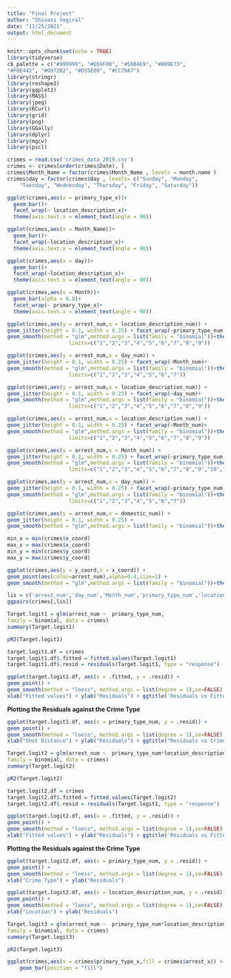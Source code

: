 ```yaml
---
title: "Final Project"
author: "Shivani Vogiral"
date: "11/25/2021"
output: html_document
---
```



```r
knitr::opts_chunk$set(echo = TRUE)
library(tidyverse)
cb_palette = c("#999999", "#E69F00", "#56B4E9", "#009E73",
"#F0E442", "#0072B2", "#D55E00", "#CC79A7")
library(stringr)
library(reshape2)
library(ggplot2)
library(MASS)
library(jpeg)
library(RCurl)
library(grid)
library(png)
library(GGally)
library(dplyr)
library(mgcv)
library(pscl)
```

```r
crimes = read.csv('crimes_data_2019.csv')
crimes <- crimes[order(crimes$Date), ]
crimes$Month_Name = factor(crimes$Month_Name , levels = month.name )
crimes$day = factor(crimes$day , levels= c("Sunday", "Monday", 
    "Tuesday", "Wednesday", "Thursday", "Friday", "Saturday"))
```






```r
ggplot(crimes,aes(x = primary_type_x))+
  geom_bar()+
  facet_wrap(~ location_description_x)+
  theme(axis.text.x = element_text(angle = 90))
```


```r
ggplot(crimes,aes(x = Month_Name))+
  geom_bar()+
  facet_wrap(~location_description_x)+
  theme(axis.text.x = element_text(angle = 90))
```
```r
ggplot(crimes,aes(x = day))+
  geom_bar()+
  facet_wrap(~location_description_x)+
  theme(axis.text.x = element_text(angle = 90))
```


```r
ggplot(crimes,aes(x = Month))+
  geom_bar(alpha = 0.8)+
  facet_wrap(~ primary_type_x)+
  theme(axis.text.x = element_text(angle = 90))
```

```r
ggplot(crimes,aes(y = arrest_num,x = location_description_num)) +
geom_jitter(height = 0.1, width = 0.25) + facet_wrap(~primary_type_num)+
geom_smooth(method = "glm",method.args = list(family = "binomial"))+theme(axis.text.x = element_text(angle = 90)) + scale_x_discrete(name ="Location Description", 
                    limits=c("1","2","3","4","5","6","7","8","9"))
```
```r
ggplot(crimes,aes(y = arrest_num,x = day_num)) +
geom_jitter(height = 0.1, width = 0.25) + facet_wrap(~Month_num)+
geom_smooth(method = "glm",method.args = list(family = "binomial"))+theme(axis.text.x = element_text(angle = 90)) + scale_x_discrete(name ="Week Days", 
                    limits=c("1","2","3","4","5","6","7"))
```
```r
ggplot(crimes,aes(y = arrest_num,x = location_description_num)) +
geom_jitter(height = 0.1, width = 0.25) + facet_wrap(~day_num)+
geom_smooth(method = "glm",method.args = list(family = "binomial"))+theme(axis.text.x = element_text(angle = 90)) + scale_x_discrete(name ="Location Description", 
                    limits=c("1","2","3","4","5","6","7","8","9"))
```


```r
ggplot(crimes,aes(y = arrest_num,x = location_description_num)) +
geom_jitter(height = 0.1, width = 0.25) + facet_wrap(~Month_num)+
geom_smooth(method = "glm",method.args = list(family = "binomial"))+theme(axis.text.x = element_text(angle = 90)) + scale_x_discrete(name ="Location Description", 
                    limits=c("1","2","3","4","5","6","7","8","9"))
```

```r
ggplot(crimes,aes(y = arrest_num,x = Month_num)) +
geom_jitter(height = 0.1, width = 0.25) + facet_wrap(~primary_type_num)+
geom_smooth(method = "glm",method.args = list(family = "binomial"))+theme(axis.text.x = element_text(angle = 90)) + scale_x_discrete(name ="Month of the year", 
                    limits=c("1","2","3","4","5","6","7","8","9","10","11","12"))
```


```r
ggplot(crimes,aes(y = arrest_num,x = day_num)) +
geom_jitter(height = 0.1, width = 0.25) + facet_wrap(~primary_type_num)+
geom_smooth(method = "glm",method.args = list(family = "binomial"))+theme(axis.text.x = element_text(angle = 90)) + scale_x_discrete(name ="Days of Week", 
                    limits=c("1","2","3","4","5","6","7"))
```

```r
ggplot(crimes,aes(y = arrest_num,x = domestic_num)) +
geom_jitter(height = 0.1, width = 0.25) +
geom_smooth(method = "glm",method.args = list(family = "binomial"))+theme(axis.text.x = element_text(angle = 90))
```


```r
min_x = min(crimes$x_coord)
max_x = max(crimes$x_coord)
min_y = min(crimes$y_coord)
max_y = max(crimes$y_coord)
```

```r
ggplot(crimes,aes(y = y_coord,x = x_coord)) +
geom_point(aes(color=arrest_num),alpha=0.4,size=1) +
geom_smooth(method = "glm",method.args = list(family = "binomial"))+theme(axis.text.x = element_text(angle = 90))+ xlim(41.625,42.125) +ylim(-88,-87)
```

```r
lis = c('arrest_num','day_num','Month_num','primary_type_num','location_description_num')
ggpairs(crimes[,lis])
```
```r
Target.logit1 = glm(arrest_num ~  primary_type_num,
family = binomial, data = crimes)
summary(Target.logit1)
```

```r
pR2(Target.logit1)
```


```r
target.logit1.df = crimes
target.logit1.df$.fitted = fitted.values(Target.logit1)
target.logit1.df$.resid = residuals(Target.logit1, type = "response")

ggplot(target.logit1.df, aes(x = .fitted, y = .resid)) +
geom_point() +
geom_smooth(method = "loess", method.args = list(degree = 1),se=FALSE) +
xlab("Fitted values") + ylab("Residuals") + ggtitle('Residuals vs Fitted Values for Single Predictor Model')
```

**Plotting the Residuals against the Crime Type**
```r
ggplot(target.logit1.df, aes(x = primary_type_num, y = .resid)) +
geom_point() +
geom_smooth(method = "loess", method.args = list(degree = 1),se=FALSE) +
xlab("Shot Distance") + ylab("Residuals") + ggtitle("Residuals vs Crime Type for Single Predictor Model")
```



```r
Target.logit2 = glm(arrest_num ~  primary_type_num*location_description_num,
family = binomial, data = crimes)
summary(Target.logit2)
```
```r
pR2(Target.logit2)
```



```r
target.logit2.df = crimes
target.logit2.df$.fitted = fitted.values(Target.logit2)
target.logit2.df$.resid = residuals(Target.logit1, type = "response")

ggplot(target.logit2.df, aes(x = .fitted, y = .resid)) +
geom_point() +
geom_smooth(method = "loess", method.args = list(degree = 1),se=FALSE) +
xlab("Fitted values") + ylab("Residuals") + ggtitle('Residuals vs Fitted Values for Interactive Model 1')
```



**Plotting the Residuals against the Crime Type**
```r
ggplot(target.logit2.df, aes(x = primary_type_num, y = .resid)) +
geom_point() +
geom_smooth(method = "loess", method.args = list(degree = 1),se=FALSE) +
xlab("Crime Type") + ylab("Residuals") 
```

```r
ggplot(target.logit2.df, aes(x = location_description_num, y = .resid)) +
geom_point() +
geom_smooth(method = "loess", method.args = list(degree = 1),se=FALSE) +
xlab("Location") + ylab("Residuals") 
```



```r
Target.logit3 = glm(arrest_num ~  primary_type_num*location_description_num + primary_type_num*Month_num + primary_type_num*day_num,
family = binomial, data = crimes)
summary(Target.logit3)
```
```r
pR2(Target.logit3)
```
```r
ggplot(crimes,aes(x = crimes$primary_type_x,fill = crimes$arrest_x)) + theme(axis.text.x = element_text(angle = 90)) +
    geom_bar(position = "fill")

```



